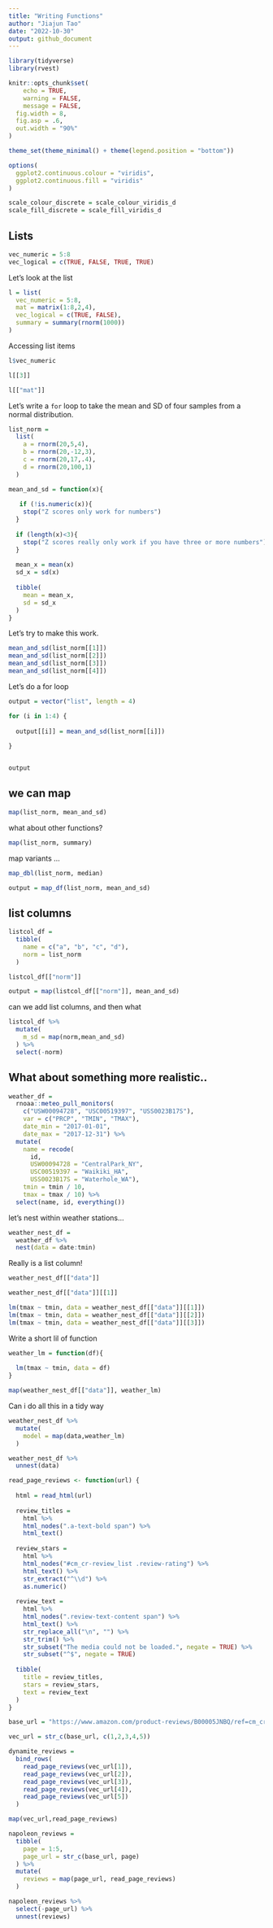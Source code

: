 ```yaml
---
title: "Writing Functions"
author: "Jiajun Tao"
date: "2022-10-30"
output: github_document
---
```


```r
library(tidyverse)
library(rvest)

knitr::opts_chunk$set(
	echo = TRUE,
	warning = FALSE,
	message = FALSE,
  fig.width = 8,
  fig.asp = .6,
  out.width = "90%"
)

theme_set(theme_minimal() + theme(legend.position = "bottom"))

options(
  ggplot2.continuous.colour = "viridis",
  ggplot2.continuous.fill = "viridis"
)

scale_colour_discrete = scale_colour_viridis_d
scale_fill_discrete = scale_fill_viridis_d
```


## Lists

```r
vec_numeric = 5:8
vec_logical = c(TRUE, FALSE, TRUE, TRUE)
```


Let's look at the list

```r
l = list(
  vec_numeric = 5:8,
  mat = matrix(1:8,2,4),
  vec_logical = c(TRUE, FALSE),
  summary = summary(rnorm(1000))
)
```

Accessing list items

```r
l$vec_numeric

l[[3]]

l[["mat"]]

```


Let's write a `for` loop to take the mean and SD of four samples from a normal distribution.

```r
list_norm = 
  list(
    a = rnorm(20,5,4),
    b = rnorm(20,-12,3),
    c = rnorm(20,17,.4),
    d = rnorm(20,100,1)
  )
```

```r
mean_and_sd = function(x){
  
   if (!is.numeric(x)){
    stop("Z scores only work for numbers")
  }
  
  if (length(x)<3){
    stop("Z scores really only work if you have three or more numbers")
  }
  
  mean_x = mean(x)
  sd_x = sd(x)
  
  tibble(
    mean = mean_x,
    sd = sd_x
  )
}

```

Let's try to make this work.

```r
mean_and_sd(list_norm[[1]])
mean_and_sd(list_norm[[2]])
mean_and_sd(list_norm[[3]])
mean_and_sd(list_norm[[4]])
```

Let's do a for loop

```r
output = vector("list", length = 4)

for (i in 1:4) {
  
  output[[i]] = mean_and_sd(list_norm[[i]])
  
}


output
```

## we can map

```r
map(list_norm, mean_and_sd)
```

what about other functions?

```r
map(list_norm, summary)
```


map variants ...


```r
map_dbl(list_norm, median)

output = map_df(list_norm, mean_and_sd)
```

## list columns 

```r
listcol_df = 
  tibble(
    name = c("a", "b", "c", "d"),
    norm = list_norm
  )

listcol_df[["norm"]]

output = map(listcol_df[["norm"]], mean_and_sd)
```

can we add list columns, and then what


```r
listcol_df %>% 
  mutate(
    m_sd = map(norm,mean_and_sd)
  ) %>% 
  select(-norm)
```

## What about something more realistic..


```r
weather_df = 
  rnoaa::meteo_pull_monitors(
    c("USW00094728", "USC00519397", "USS0023B17S"),
    var = c("PRCP", "TMIN", "TMAX"), 
    date_min = "2017-01-01",
    date_max = "2017-12-31") %>%
  mutate(
    name = recode(
      id, 
      USW00094728 = "CentralPark_NY", 
      USC00519397 = "Waikiki_HA",
      USS0023B17S = "Waterhole_WA"),
    tmin = tmin / 10,
    tmax = tmax / 10) %>%
  select(name, id, everything())
```

let's nest within weather stations...

```r
weather_nest_df = 
  weather_df %>% 
  nest(data = date:tmin)
```

Really is a list column!

```r
weather_nest_df[["data"]]
```

```r
weather_nest_df[["data"]][[1]]

lm(tmax ~ tmin, data = weather_nest_df[["data"]][[1]])
lm(tmax ~ tmin, data = weather_nest_df[["data"]][[2]])
lm(tmax ~ tmin, data = weather_nest_df[["data"]][[3]])

```

Write a short lil of function


```r
weather_lm = function(df){
  
  lm(tmax ~ tmin, data = df)
}
```

```r
map(weather_nest_df[["data"]], weather_lm)
```

Can i do all this in a tidy way

```r
weather_nest_df %>% 
  mutate(
    model = map(data,weather_lm)
  )


```

```r
weather_nest_df %>% 
  unnest(data)
```

```r
read_page_reviews <- function(url) {
  
  html = read_html(url)
  
  review_titles = 
    html %>%
    html_nodes(".a-text-bold span") %>%
    html_text()
  
  review_stars = 
    html %>%
    html_nodes("#cm_cr-review_list .review-rating") %>%
    html_text() %>%
    str_extract("^\\d") %>%
    as.numeric()
  
  review_text = 
    html %>%
    html_nodes(".review-text-content span") %>%
    html_text() %>% 
    str_replace_all("\n", "") %>% 
    str_trim() %>% 
    str_subset("The media could not be loaded.", negate = TRUE) %>% 
    str_subset("^$", negate = TRUE)
  
  tibble(
    title = review_titles,
    stars = review_stars,
    text = review_text
  )
}
```

```r
base_url = "https://www.amazon.com/product-reviews/B00005JNBQ/ref=cm_cr_arp_d_viewopt_rvwer?ie=UTF8&reviewerType=avp_only_reviews&sortBy=recent&pageNumber="

vec_url = str_c(base_url, c(1,2,3,4,5))

dynamite_reviews =
  bind_rows(
    read_page_reviews(vec_url[1]),
    read_page_reviews(vec_url[2]),
    read_page_reviews(vec_url[3]),
    read_page_reviews(vec_url[4]),
    read_page_reviews(vec_url[5])
  )

map(vec_url,read_page_reviews)

napoleon_reviews = 
  tibble(
    page = 1:5,
    page_url = str_c(base_url, page)
  ) %>% 
  mutate(
    reviews = map(page_url, read_page_reviews)
  )

napoleon_reviews %>% 
  select(-page_url) %>% 
  unnest(reviews)


```
